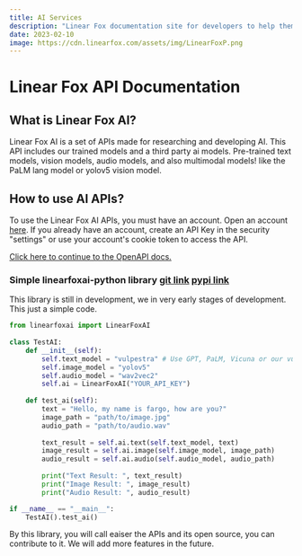 ```yaml
---
title: AI Services
description: "Linear Fox documentation site for developers to help them understand the LinearFox API and Services to how to use them."
date: 2023-02-10
image: https://cdn.linearfox.com/assets/img/LinearFoxP.png
---
```



# Linear Fox API Documentation

## What is Linear Fox AI?
Linear Fox AI is a set of APIs made for researching and developing AI. This API includes our trained models and a third party ai models. Pre-trained text models, vision models, audio models, and also multimodal models! like the PaLM lang model or yolov5 vision model.

## How to use AI APIs?
To use the Linear Fox AI APIs, you must have an account. Open an account [here](https://account.linearfox.com/auth/signup). If you already have an account, create an API Key in the security "settings" or use your account's cookie token to access the API.

<Callout type="info" emoji="ℹ️">
    <a class="underline" target="_blank" href="/api-docs">Click here to continue to the OpenAPI docs.</a>
</Callout>

### Simple linearfoxai-python library [git link](https://github.com/Linear-Fox/linearfoxai-python) [pypi link](https://pypi.org/project/linearfoxai/)

This library is still in development, we in very early stages of development. This just a simple code.

```python
from linearfoxai import LinearFoxAI
    
class TestAI:
    def __init__(self):
        self.text_model = "vulpestra" # Use GPT, PaLM, Vicuna or our vulpestra trained models
        self.image_model = "yolov5"
        self.audio_model = "wav2vec2"
        self.ai = LinearFoxAI("YOUR_API_KEY")
    
    def test_ai(self):
        text = "Hello, my name is fargo, how are you?"
        image_path = "path/to/image.jpg"
        audio_path = "path/to/audio.wav"
        
        text_result = self.ai.text(self.text_model, text)
        image_result = self.ai.image(self.image_model, image_path)
        audio_result = self.ai.audio(self.audio_model, audio_path)
        
        print("Text Result: ", text_result)
        print("Image Result: ", image_result)
        print("Audio Result: ", audio_result)

if __name__ == "__main__":
    TestAI().test_ai()
```

By this library, you will call eaiser the APIs and its open source, you can contribute to it. We will add more features in the future.